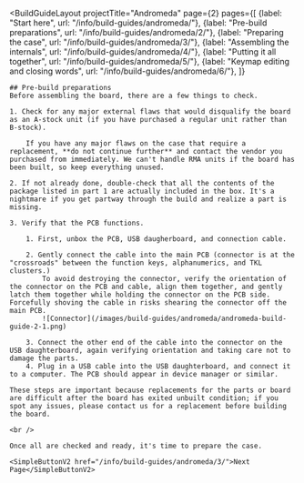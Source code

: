 ---
---


<BuildGuideLayout 
	projectTitle="Andromeda"
  page={2}
  pages={[
    {label: "Start here", url: "/info/build-guides/andromeda/"},
    {label: "Pre-build preparations", url: "/info/build-guides/andromeda/2/"},
    {label: "Preparing the case", url: "/info/build-guides/andromeda/3/"},
    {label: "Assembling the internals", url: "/info/build-guides/andromeda/4/"},
    {label: "Putting it all together", url: "/info/build-guides/andromeda/5/"},
    {label: "Keymap editing and closing words", url: "/info/build-guides/andromeda/6/"},
  ]}
>

  <AltMarkdownRenderer>

    ## Pre-build preparations
    Before assembling the board, there are a few things to check.

    1. Check for any major external flaws that would disqualify the board as an A-stock unit (if you have purchased a regular unit rather than B-stock).

        If you have any major flaws on the case that require a replacement, **do not continue further** and contact the vendor you purchased from immediately. We can't handle RMA units if the board has been built, so keep everything unused.

    2. If not already done, double-check that all the contents of the package listed in part 1 are actually included in the box. It's a nightmare if you get partway through the build and realize a part is missing.

    3. Verify that the PCB functions.

        1. First, unbox the PCB, USB daugherboard, and connection cable.

        2. Gently connect the cable into the main PCB (connector is at the "crossroads" between the function keys, alphanumerics, and TKL clusters.)  
            To avoid destroying the connector, verify the orientation of the connector on the PCB and cable, align them together, and gently latch them together while holding the connector on the PCB side. Forcefully shoving the cable in risks shearing the connector off the main PCB.
            ![Connector](/images/build-guides/andromeda/andromeda-build-guide-2-1.png)  

        3. Connect the other end of the cable into the connector on the USB daughterboard, again verifying orientation and taking care not to damage the parts.
        4. Plug in a USB cable into the USB daughterboard, and connect it to a computer. The PCB should appear in device manager or similar.

    These steps are important because replacements for the parts or board are difficult after the board has exited unbuilt condition; if you spot any issues, please contact us for a replacement before building the board. 

    <br />
    
    Once all are checked and ready, it's time to prepare the case.

    <SimpleButtonV2 href="/info/build-guides/andromeda/3/">Next Page</SimpleButtonV2>
    
    
  </AltMarkdownRenderer>
			
</BuildGuideLayout>



